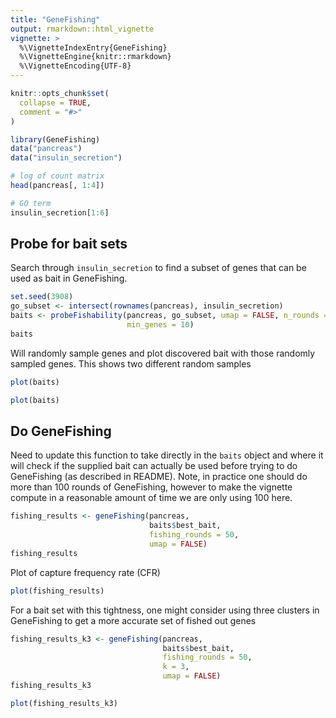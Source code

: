 ```yaml
---
title: "GeneFishing"
output: rmarkdown::html_vignette
vignette: >
  %\VignetteIndexEntry{GeneFishing}
  %\VignetteEngine{knitr::rmarkdown}
  %\VignetteEncoding{UTF-8}
---
```


```r
knitr::opts_chunk$set(
  collapse = TRUE,
  comment = "#>"
)
```

```r
library(GeneFishing)
data("pancreas")
data("insulin_secretion")

# log of count matrix
head(pancreas[, 1:4])

# GO term 
insulin_secretion[1:6]
```



## Probe for bait sets 
Search through ```insulin_secretion``` to find a subset of genes that can be used
as bait in GeneFishing. 
```r
set.seed(3908)
go_subset <- intersect(rownames(pancreas), insulin_secretion)
baits <- probeFishability(pancreas, go_subset, umap = FALSE, n_rounds = 50,
                          min_genes = 10)
baits
```

Will randomly sample genes and plot discovered bait with those randomly sampled
genes.  This shows two different random samples
```r
plot(baits)
```


```r
plot(baits)
```


## Do GeneFishing
Need to update this function to take directly in the ```baits``` object and 
where it will check if the supplied bait can actually be used before trying to 
do GeneFishing (as described in README).  Note, in practice one should do more than
100 rounds of GeneFishing, however to make the vignette compute in a reasonable
amount of time we are only using 100 here.  

```r
fishing_results <- geneFishing(pancreas,
                               baits$best_bait,
                               fishing_rounds = 50,
                               umap = FALSE)
fishing_results
```

Plot of capture frequency rate (CFR)
```r
plot(fishing_results)
```

For a bait set with this tightness, one might consider using three clusters in GeneFishing
to get a more accurate set of fished out genes
```r
fishing_results_k3 <- geneFishing(pancreas,
                                  baits$best_bait,
                                  fishing_rounds = 50,
                                  k = 3,
                                  umap = FALSE)
fishing_results_k3
```


```r
plot(fishing_results_k3)
```
